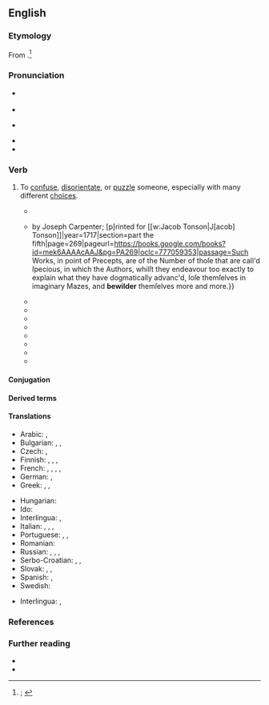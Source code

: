 ==English==
{{was wotd|2019|December|20}}

===Etymology===
From {{prefix|en|be|pos1=''prefix used as an {{glossary|intensifier}}''|wilder|t2=to lead astray; to go astray, wander}}.<ref>{{R:OED Online|pos=v|id=18465|date=1887|nodot=yes}}; {{R:Lexico|pos=v}}</ref>

===Pronunciation===
* {{a|RP}} {{IPA|en|/bɪˈwɪldə(ɹ)/}}
* {{audio|en|LL-Q1860 (eng)-Vealhurl-bewilder.wav |Audio (UK)}}
* {{a|GA}} {{IPA|en|/bɪˈwɪldɚ/}}
* {{rhymes|en|ɪldə(ɹ)}}
* {{hyphenation|en|be|wild|er}}

===Verb===
{{en-verb}}

# {{lb|en|transitive}} To [[confuse]], [[disorientate]], or [[puzzle#Verb|puzzle]] someone, especially with many different [[choice]]s.
#: {{synonyms|en|befuddle|Thesaurus:confuse}}
#: {{ux|en|All the different possible options may '''bewilder''' us.}}
#: {{ux|en|Don’t push me into that maze and '''bewilder''' me.}}
#* {{quote-book|en|author=[Richard Blackmore]|authorlink=Richard Blackmore|title=A Hymn to the Light of the World. With a Short Description of the Cartons of [[w:Raphael|Raphael Urbin]], in the Gallery at Hampton-Court|location=London|publisher=Printed for {{w|Jacob Tonson}}{{nb...|within Grays-Inn Gate next Grays-Inn Lane.}}|year=1703|page=8|pageurl=https://books.google.com/books?id=lhphAAAAcAAJ&pg=PA8|oclc=40584794|passage=Thou, Kind Redeemer, toucht to ſee / So ſad a Sight, ſuch moving Miſery, / Didſt ſoon determine to diſpel / Theſe Shades of Death, and Gloom of Hell: / And ſo to reviſit with Thy Heav'nly Light / Loſt Man, '''bewilder'd''' in Infernal Night.}}
#* {{quote-book|en|author=Louis Liger|authorlink=Louis Liger|chapter=Of the Flowers that are to be Sown in the Month of March, and of the Manner of Raising Them|translators=[[w:George London (landscape architect)|George London]] and [[w:Henry Wise (gardener)|Henry Wise]]|title=The Retir’d Gardener. In Six Parts.{{nb...|The Two First being Dialogues between a Gentleman and a Gardener. Containing the Methods of Making, Ordering, and Improving a Fruit and Kitchen-garden; with Many New Experiments. Translated from the Second Edition Printed at Paris. The Four Last Parts Treat of the Manner of Planting and Cultivating Most Kinds of Flowers, Plants, Shrubs, and Under-shrubs, Necessary for the Adorning of Gardens; Explaining the Art of Making and Disposing of Parterres, Arbours of Greens, Woodworks, Arches, Columns, and Other Compartments Proper for the Most Beautiful Gardens and Plantations. Translated from the French of the Sieur Louis Liger. Heretofore Publish’d, in Two Volumes, with Several Alterations and Additions Proper for Our English Culture, by George London and Henry Wise.}}|edition=2nd revised|location=London|publisher=Publish’d {{...|in one volume,}} by Joseph Carpenter; [p]rinted for [[w:Jacob Tonson|J[acob] Tonson]]{{nb...|at Shakespear’s Head, over against Katharine-street, in the Strand.}}|year=1717|section=part the fifth|page=269|pageurl=https://books.google.com/books?id=mek6AAAAcAAJ&pg=PA269|oclc=777059353|passage=Such Works, in point of Precepts, are of the Number of thoſe that are call'd ſpecious, in which the Authors, whilſt they endeavour too exactly to explain what they have dogmatically advanc'd, loſe themſelves in imaginary Mazes, and '''bewilder''' themſelves more and more.}}
#* {{quote-journal|en|author=“Mustapha Rub-a-Dub Keli Khan” [pseudonym; {{w|Washington Irving}}; [[w:William Irving (New York)|William Irving]]; {{w|James Kirke Paulding}}]|title=Letter from Mustapha Rub-a-Dub Keli Khan, to Asem Hacchem, Principal Slave-driver to His Highness the Bashaw of Tripoli|magazine=[[w:Salmagundi (periodical)|Salmagundi; or, The Whim-whams and Opinions of Launcelot Langstaff, Esq. and Others [...] First Series. In Two Volumes]]|edition=new corrected|location=New York, N.Y.|publisher=[[w:Harper (publisher)|Harper & Brothers]]{{nb...|82, Cliff-Street.}}|date=15 October 1807|year_published=1835|volume=II|issue=XVI|page=157|pageurl=https://books.google.com/books?id=UasyAAAAMAAJ&pg=RA1-PA157|oclc=191247659|passage=It is that fiend politics, Asem,—that baneful fiend, which '''bewildereth''' every brain, and poisons every social feeling; which intrudes itself at the festive banquet, and, like the detestable harpy, pollutes the very viands of the table; [...]}}
#* {{quote-book|en|title=Plain Directions on Domestic Economy, Showing Particularly What are the Cheapest, and Most Nourishing Articles of Food and Drink, and the Best Modes of Preparation|location=New York, N.Y.|publisher=Published by order of the Society for the Prevention of Pauperism; printed by Samuel Wood & Sons,{{nb...|No. 261, Pearl-Street.}}|year=1821|page=13|pageurl=https://books.google.com/books?id=GkQEAAAAYAAJ&pg=PA13|oclc=16768454|passage=[P]ause therefore, {{smallcaps|now}}, and solemnly determine that you will never again degrade your being, by '''bewildering''' your brain with strong liquor.}}
#* {{quote-book|en|author=Hurrychund Chintamon|chapter=3|title=A Commentary on the Text of the [[w:Bhagavad Gita|Bhagavad-Gítá]]; or, The Discourse between Krishna and Arjuna on Divine Matters.{{nb...|A Sanscrit Philosophical Poem. With a Few Introductory Papers.}}|location=London|publisher=[[w:Nicholas Trübner|Trübner and Co.]],{{nb...|57 and 59, Ludgate Hill.}}|year=1874|page=17|pageurl=https://books.google.com/books?id=owJNAQAAMAAJ&pg=PA17|oclc=16781233|passage=Thou '''bewilderest''' my mind by thy ambiguous words. Tell me, therefore, one only thing for certain, by which I may obtain happiness.}}
#* {{RQ:Wilde Dorian Gray|chapter=II|page=28|passage="Stop!" faltered Dorian Gray, "stop! you '''bewilder''' me. I don't know what to say. There is some answer to you, but I cannot find it. Don't speak. Let me think. Or, rather, let me try not to think."}}
#* {{RQ:Vance Nobody|chapter=Burglary|page=35|passage=She wakened in sharp panic, '''bewildered''' by the grotesquerie of some half-remembered dream in contrast with the harshness of inclement fact, drowsily realising that since she had fallen asleep it had come on to rain smartly out of a shrouded sky.}}
#* {{quote-book|en|author=André Gide|authorlink=André Gide|chapter=IV|translator={{w|Richard Howard}}|title=[[w:The Immoralist|The Immoralist: A New Translation]]|series=A Borzoi Book|location=New York, N.Y.|publisher={{w|Alfred A. Knopf}}|month=April|year=1970|oclc=66083|edition2=1st Vintage International|location2=New York, N.Y.|publisher2={{w|Vintage Books}}|year2=February 1996|section2=part I|page2=38|pageurl2=https://books.google.com/books?id=Bk2TBQAAQBAJ&pg=PA38|isbn2=978-0-679-74191-6|passage=She preceded me along a strange path, unlike any I have ever seen in other countries. [...] [T]he contours of the gardens these walls confine dispose it to leisure; it curves or doubles back altogether, and right at the start a bend '''bewilders''' us; there is no knowing where we have come from or where we are heading.}}
#* {{quote-book|en|author=Edward [L.] Shorter|chapter=Medicine|title=Partnership for Excellence: Medicine at the University of Toronto and Academic Hospitals|location=Toronto, Ont.; Buffalo, N.Y.|publisher={{w|University of Toronto Press}}|year=2013|page=210|pageurl=https://books.google.com/books?id=amNZAgAAQBAJ&pg=PA210|isbn=978-1-4426-4595-0|passage=Ever more new drugs appeared on the market, '''bewildering''' and swamping clinicians who had been accustomed in their pharmaceutical armamentarium to a handful of painkillers, alkaloids with physiological effects, and vaccines.}}
#* {{quote-web|en|author=Phil McNulty|authorlink=Phil McNulty|title=[[w:Tunisia national football team|Tunisia]] 1 – 2 [[w:England national football team|England]]|archiveurl=https://web.archive.org/web/20190421215852/https://www.bbc.com/sport/football/44434276|archivedate=21 April 2019|work={{w|BBC Sport}}|date=18 June 2018|passage=It was remarkable that Tunisia reached half-time on level terms as they were often '''bewildered''' by England's pace and movement before being spared by their generosity in front of goal.}}

====Conjugation====
{{en-conj-simple}}

====Derived terms====
{{col3|en|[[bewildered]] {{qualifier|adjective}}|bewilderedly|bewilderedness|bewilderer|bewilderment}}

====Translations====
{{trans-top|to confuse, disorientate, or puzzle someone}}
* Arabic: {{t|ar|يُربك}}, {{t|ar|يُحيّر}}
* Bulgarian: {{t+|bg|обърквам}}, {{t+|bg|озадачавам}}, {{t+|bg|смущавам}}
* Czech: {{t|cs|dezorientovat}}, {{t|cs|zmást}}
* Finnish: {{t+|fi|eksyttää}}, {{t+|fi|hämmentää}}, {{t+|fi|harhauttaa}}, {{t+|fi|sekoittaa}}
* French: {{t+|fr|abasourdir}}, {{t+|fr|confondre}}, {{t+|fr|déconcerter}}, {{t+|fr|dérouter}}, {{t+|fr|désorienter}}
* German: {{t+|de|verwirren}}, {{t+|de|durcheinanderbringen}}
* Greek: {{t+|el|σαστίζω}}, {{t+|el|μπερδεύω}}, {{t+|el|ζαλίζω}}
{{trans-mid}}
* Hungarian: {{t+|hu|zavarba hoz}}
* Ido: {{t+|io|konfuzeskar}}
* Interlingua: {{t|ie|confuser}}, {{t|ie|inbrolliar}}
* Italian: {{t+|it|confondere}}, {{t+|it|disorientare}}, {{t+|it|sconcertare}}, {{t+|it|disorientare}}
* Portuguese: {{t+|pt|confundir}}, {{t+|pt|desconcertar}}, {{t+|pt|desorientar}}
* Romanian: {{t|ro|a dezorienta}}
* Russian: {{t+|ru|смуща́ть}}, {{t+|ru|ста́вить в тупик}}, {{t+|ru|сбива́ть с толку}}, {{t|ru|приводи́ть в замеша́тельство}}
* Serbo-Croatian: {{t+|sh|dezorijentírati}}, {{t+|sh|smȅsti}}, {{t+|sh|zbúniti}}
* Slovak: {{t|sk|pomotať}}, {{t|sk|zmiasť}}, {{t|sk|dezorientovať}}
* Spanish: {{t+|es|confundir}}, {{t+|es|desconcertar}}
* Swedish: {{t+|sv|förbrylla}}
{{trans-bottom}}

{{checktrans-top}}
* Interlingua: {{t-check|ia|confunder}}, {{t-check|ia|disconcertar}}
{{trans-mid}}
{{trans-bottom}}

===References===
<references />

===Further reading===
* {{R:Century 1911}}
* {{R:Webster 1913}}